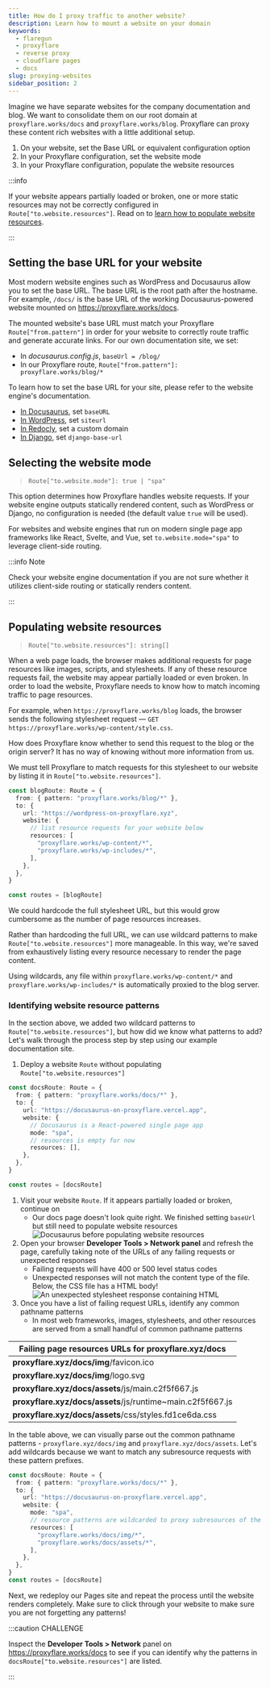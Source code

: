 ```yaml
---
title: How do I proxy traffic to another website?
description: Learn how to mount a website on your domain
keywords:
  - flaregun
  - proxyflare
  - reverse proxy
  - cloudflare pages
  - docs
slug: proxying-websites
sidebar_position: 2
---
```


Imagine we have separate websites for the company documentation and blog. We want to consolidate them on our root domain at `proxyflare.works/docs` and `proxyflare.works/blog`. Proxyflare can proxy these content rich websites with a little additional setup.

1. On your website, set the Base URL or equivalent configuration option
1. In your Proxyflare configuration, set the website mode
1. In your Proxyflare configuration, populate the website resources

:::info

If your website appears partially loaded or broken, one or more static resources may not be correctly configured in `Route["to.website.resources"]`. Read on to [learn how to populate website resources](#identifying-website-resource-patterns).

:::

## Setting the base URL for your website

Most modern website engines such as WordPress and Docusaurus allow you to set the base URL. The base URL is the root path after the hostname. For example, `/docs/` is the base URL of the working Docusaurus-powered website mounted on https://proxyflare.works/docs.

The mounted website's base URL must match your Proxyflare `Route["from.pattern"]` in order for your website to correctly route traffic and generate accurate links. For our own documentation site, we set:

- In _docusaurus.config.js_, `baseUrl = /blog/`
- In our Proxyflare route, `Route["from.pattern"]: proxyflare.works/blog/*`

To learn how to set the base URL for your site, please refer to the website engine's documentation.

- [In Docusaurus](https://docusaurus.io/docs/api/docusaurus-config#baseUrl), set `baseURL`
- [In WordPress](https://wordpress.org/support/article/changing-the-site-url/), set `siteurl`
- [In Redocly](https://redocly.com/docs/developer-portal/settings/custom-domain/), set a custom domain
- [In Django](https://pypi.org/project/django-base-url/), set `django-base-url`

## Selecting the website mode

> `Route["to.website.mode"]: true | "spa"`

This option determines how Proxyflare handles website requests. If your website engine outputs statically rendered content, such as WordPress or Django, no configuration is needed (the default value `true` will be used).

For websites and website engines that run on modern single page app frameworks like React, Svelte, and Vue, set `to.website.mode="spa"` to leverage client-side routing.

:::info Note

Check your website engine documentation if you are not sure whether it utilizes client-side routing or statically renders content.

:::

## Populating website resources

> `Route["to.website.resources"]: string[]`

When a web page loads, the browser makes additional requests for page resources like images, scripts, and stylesheets. If any of these resource requests fail, the website may appear partially loaded or even broken. In order to load the website, Proxyflare needs to know how to match incoming traffic to page resources.

For example, when `https://proxyflare.works/blog` loads, the browser sends the following stylesheet request — `GET https://proxyflare.works/wp-content/style.css`.

How does Proxyflare know whether to send this request to the blog or the origin server? It has no way of knowing without more information from us.

We must tell Proxyflare to match requests for this stylesheet to our website by listing it in `Route["to.website.resources"]`.

```ts title="functions/_middleware.ts"
const blogRoute: Route = {
  from: { pattern: "proxyflare.works/blog/*" },
  to: {
    url: "https://wordpress-on-proxyflare.xyz",
    website: {
      // list resource requests for your website below
      resources: [
        "proxyflare.works/wp-content/*",
        "proxyflare.works/wp-includes/*",
      ],
    },
  },
}

const routes = [blogRoute]
```

We could hardcode the full stylesheet URL, but this would grow cumbersome as the number of page resources increases.

Rather than hardcoding the full URL, we can use wildcard patterns to make `Route["to.website.resources"]` more manageable. In this way, we're saved from exhaustively listing every resource necessary to render the page content.

Using wildcards, any file within `proxyflare.works/wp-content/*` and `proxyflare.works/wp-includes/*` is automatically proxied to the blog server.

### Identifying website resource patterns

In the section above, we added two wildcard patterns to `Route["to.website.resources"]`, but how did we know what patterns to add? Let's walk through the process step by step using our example documentation site.

1. Deploy a website `Route` without populating `Route["to.website.resources"]`

```ts title="functions/_middleware.ts"
const docsRoute: Route = {
  from: { pattern: "proxyflare.works/docs/*" },
  to: {
    url: "https://docusaurus-on-proxyflare.vercel.app",
    website: {
      // Docusaurus is a React-powered single page app
      mode: "spa",
      // resources is empty for now
      resources: [],
    },
  },
}

const routes = [docsRoute]
```

1. Visit your website `Route`. If it appears partially loaded or broken, continue on
   - Our docs page doesn't look quite right. We finished setting `baseUrl` but still need to populate website resources
     ![Docusaurus before populating website resources](/img/website-resources-missing-resources.png)
1. Open your browser **Developer Tools > Network panel** and refresh the page, carefully taking note of the URLs of any failing requests or unexpected responses
   - Failing requests will have 400 or 500 level status codes
   - Unexpected responses will not match the content type of the file. Below, the CSS file has a HTML body!
     ![An unexpected stylesheet response containing HTML](/img/website-resources-unexpected-response.png)
1. Once you have a list of failing request URLs, identify any common pathname patterns
   - In most web frameworks, images, stylesheets, and other resources are served from a small handful of common pathname patterns

| Failing page resources URLs for proxyflare.xyz/docs        |
| ---------------------------------------------------------- |
| **proxyflare.xyz/docs/img**/favicon.ico                    |
| **proxyflare.xyz/docs/img**/logo.svg                       |
| **proxyflare.xyz/docs/assets**/js/main.c2f5f667.js         |
| **proxyflare.xyz/docs/assets**/js/runtime~main.c2f5f667.js |
| **proxyflare.xyz/docs/assets**/css/styles.fd1ce6da.css     |

In the table above, we can visually parse out the common pathname patterns - `proxyflare.xyz/docs/img` and `proxyflare.xyz/docs/assets`. Let's add wildcards because we want to match any subresource requests with these pattern prefixes.

```ts title="functions/_middleware.ts"
const docsRoute: Route = {
  from: { pattern: "proxyflare.works/docs/*" },
  to: {
    url: "https://docusaurus-on-proxyflare.vercel.app",
    website: {
      mode: "spa",
      // resource patterns are wildcarded to proxy subresources of the common prefixes
      resources: [
        "proxyflare.works/docs/img/*",
        "proxyflare.works/docs/assets/*",
      ],
    },
  },
}
const routes = [docsRoute]
```

Next, we redeploy our Pages site and repeat the process until the website renders completely. Make sure to click through your website to make sure you are not forgetting any patterns!

:::caution CHALLENGE

Inspect the **Developer Tools > Network** panel on https://proxyflare.works/docs to see if you can identify why the patterns in `docsRoute["to.website.resources"]` are listed.

:::
